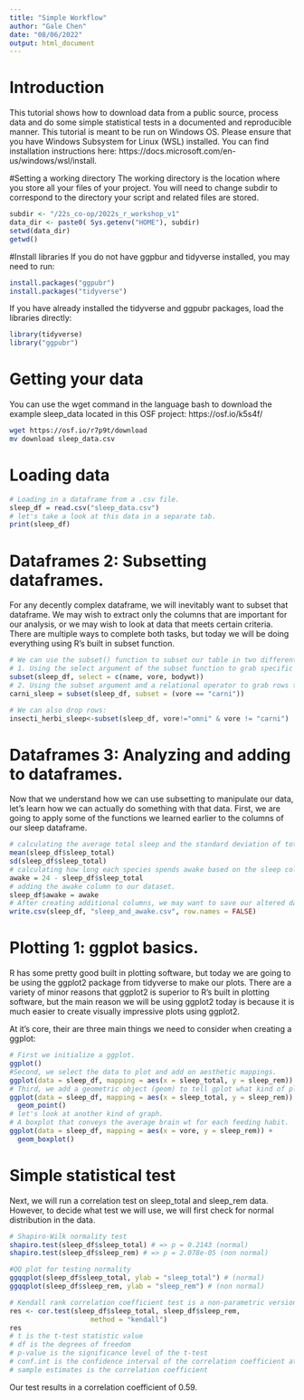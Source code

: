 ```yaml
---
title: "Simple Workflow"
author: "Gale Chen"
date: "08/06/2022"
output: html_document
---
```


# Introduction
This tutorial shows how to download data from a public source, process data and do some simple statistical tests in a documented and reproducible manner.
This tutorial is meant to be run on Windows OS. Please ensure that you have Windows Subsystem for Linux (WSL) installed. You can find installation instructions here: https://docs.microsoft.com/en-us/windows/wsl/install.

#Setting a working directory
The working directory is the location where you store all your files of your project. You will need to change subdir to correspond to the directory your script and related files are stored.
```r
subdir <- "/22s_co-op/2022s_r_workshop_v1"
data_dir <- paste0( Sys.getenv("HOME"), subdir)
setwd(data_dir)
getwd()
```
#Install libraries
If you do not have ggpbur and tidyverse installed, you may need to run:
```r
install.packages("ggpubr")
install.packages("tidyverse")
```
If you have already installed the tidyverse and ggpubr packages, load the libraries directly:
```r
library(tidyverse)
library("ggpubr")
```

# Getting your data
You can use the wget command in the language bash to download the example sleep_data located in this OSF project: https://osf.io/k5s4f/
```bash
wget https://osf.io/r7p9t/download
mv download sleep_data.csv
```
# Loading data
```r
# Loading in a dataframe from a .csv file. 
sleep_df = read.csv("sleep_data.csv")
# let's take a look at this data in a separate tab. 
print(sleep_df)
```

# Dataframes 2: Subsetting dataframes. 
For any decently complex dataframe, we will inevitably want to subset that dataframe. We may wish to extract only the columns that are important for our analysis, or we may wish to look at data that meets certain criteria. There are multiple ways to complete both tasks, but today we will be doing everything using R's built in subset function. 

```r
# We can use the subset() function to subset our table in two different ways:
# 1. Using the select argument of the subset function to grab specific columns from the dataframe. 
subset(sleep_df, select = c(name, vore, bodywt))
# 2. Using the subset argument and a relational operator to grab rows that meet a specific criteria.  
carni_sleep = subset(sleep_df, subset = (vore == "carni"))

# We can also drop rows:
insecti_herbi_sleep<-subset(sleep_df, vore!="omni" & vore != "carni")
```

# Dataframes 3: Analyzing and adding to dataframes.   
Now that we understand how we can use subsetting to manipulate our data, let's learn how we can actually do something with that data. First, we are going to apply some of the functions we learned earlier to the columns of our sleep dataframe. 

```r
# calculating the average total sleep and the standard deviation of total sleep across different species.
mean(sleep_df$sleep_total)
sd(sleep_df$sleep_total)
# calculating how long each species spends awake based on the sleep column. 
awake = 24 - sleep_df$sleep_total
# adding the awake column to our dataset. 
sleep_df$awake = awake
# After creating additional columns, we may want to save our altered dataframe to file using write.csv. 
write.csv(sleep_df, "sleep_and_awake.csv", row.names = FALSE)
```

# Plotting 1: ggplot basics. 
R has some pretty good built in plotting software, but today we are going to be using the ggplot2 package from tidyverse to make our plots. There are a variety of minor reasons that ggplot2 is superior to R's built in plotting software, but the main reason we will be using ggplot2 today is because it is much easier to create visually impressive plots using ggplot2. 

At it's core, their are three main things we need to consider when creating a ggplot:
```r
# First we initialize a ggplot. 
ggplot()
#Second, we select the data to plot and add on aesthetic mappings. 
ggplot(data = sleep_df, mapping = aes(x = sleep_total, y = sleep_rem))
# Third, we add a geometric object (geom) to tell gplot what kind of plot to make.
ggplot(data = sleep_df, mapping = aes(x = sleep_total, y = sleep_rem)) + 
  geom_point()
# let's look at another kind of graph. 
# A boxplot that conveys the average brain wt for each feeding habit. 
ggplot(data = sleep_df, mapping = aes(x = vore, y = sleep_rem)) + 
  geom_boxplot()

```

# Simple statistical test
Next, we will run a correlation test on sleep_total and sleep_rem data. However, to decide what test we will use, we will first check for normal distribution in the data.
```r
# Shapiro-Wilk normality test
shapiro.test(sleep_df$sleep_total) # => p = 0.2143 (normal)
shapiro.test(sleep_df$sleep_rem) # => p = 2.078e-05 (non normal)

#QQ plot for testing normality
ggqqplot(sleep_df$sleep_total, ylab = "sleep_total") # (normal)
ggqqplot(sleep_df$sleep_rem, ylab = "sleep_rem") # (non normal)

# Kendall rank correlation coefficient test is a non-parametric version of Pearson correlation
res <- cor.test(sleep_df$sleep_total, sleep_df$sleep_rem, 
                    method = "kendall")
res
# t is the t-test statistic value
# df is the degrees of freedom
# p-value is the significance level of the t-test
# conf.int is the confidence interval of the correlation coefficient at 95%
# sample estimates is the correlation coefficient
```
Our test results in a correlation coefficient of 0.59.
